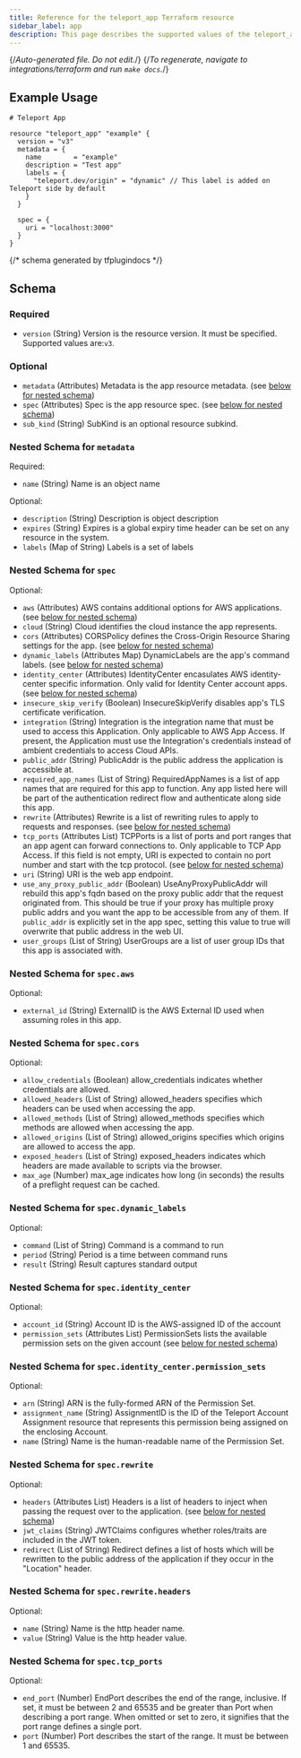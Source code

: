 ```yaml
---
title: Reference for the teleport_app Terraform resource
sidebar_label: app
description: This page describes the supported values of the teleport_app resource of the Teleport Terraform provider.
---
```


{/*Auto-generated file. Do not edit.*/}
{/*To regenerate, navigate to integrations/terraform and run `make docs`.*/}



## Example Usage

```hcl
# Teleport App

resource "teleport_app" "example" {
  version = "v3"
  metadata = {
    name        = "example"
    description = "Test app"
    labels = {
      "teleport.dev/origin" = "dynamic" // This label is added on Teleport side by default
    }
  }

  spec = {
    uri = "localhost:3000"
  }
}
```

{/*  schema generated by tfplugindocs */}
## Schema

### Required

- `version` (String) Version is the resource version. It must be specified. Supported values are:`v3`.

### Optional

- `metadata` (Attributes) Metadata is the app resource metadata. (see [below for nested schema](#nested-schema-for-metadata))
- `spec` (Attributes) Spec is the app resource spec. (see [below for nested schema](#nested-schema-for-spec))
- `sub_kind` (String) SubKind is an optional resource subkind.

### Nested Schema for `metadata`

Required:

- `name` (String) Name is an object name

Optional:

- `description` (String) Description is object description
- `expires` (String) Expires is a global expiry time header can be set on any resource in the system.
- `labels` (Map of String) Labels is a set of labels


### Nested Schema for `spec`

Optional:

- `aws` (Attributes) AWS contains additional options for AWS applications. (see [below for nested schema](#nested-schema-for-specaws))
- `cloud` (String) Cloud identifies the cloud instance the app represents.
- `cors` (Attributes) CORSPolicy defines the Cross-Origin Resource Sharing settings for the app. (see [below for nested schema](#nested-schema-for-speccors))
- `dynamic_labels` (Attributes Map) DynamicLabels are the app's command labels. (see [below for nested schema](#nested-schema-for-specdynamic_labels))
- `identity_center` (Attributes) IdentityCenter encasulates AWS identity-center specific information. Only valid for Identity Center account apps. (see [below for nested schema](#nested-schema-for-specidentity_center))
- `insecure_skip_verify` (Boolean) InsecureSkipVerify disables app's TLS certificate verification.
- `integration` (String) Integration is the integration name that must be used to access this Application. Only applicable to AWS App Access. If present, the Application must use the Integration's credentials instead of ambient credentials to access Cloud APIs.
- `public_addr` (String) PublicAddr is the public address the application is accessible at.
- `required_app_names` (List of String) RequiredAppNames is a list of app names that are required for this app to function. Any app listed here will be part of the authentication redirect flow and authenticate along side this app.
- `rewrite` (Attributes) Rewrite is a list of rewriting rules to apply to requests and responses. (see [below for nested schema](#nested-schema-for-specrewrite))
- `tcp_ports` (Attributes List) TCPPorts is a list of ports and port ranges that an app agent can forward connections to. Only applicable to TCP App Access. If this field is not empty, URI is expected to contain no port number and start with the tcp protocol. (see [below for nested schema](#nested-schema-for-spectcp_ports))
- `uri` (String) URI is the web app endpoint.
- `use_any_proxy_public_addr` (Boolean) UseAnyProxyPublicAddr will rebuild this app's fqdn based on the proxy public addr that the request originated from. This should be true if your proxy has multiple proxy public addrs and you want the app to be accessible from any of them. If `public_addr` is explicitly set in the app spec, setting this value to true will overwrite that public address in the web UI.
- `user_groups` (List of String) UserGroups are a list of user group IDs that this app is associated with.

### Nested Schema for `spec.aws`

Optional:

- `external_id` (String) ExternalID is the AWS External ID used when assuming roles in this app.


### Nested Schema for `spec.cors`

Optional:

- `allow_credentials` (Boolean) allow_credentials indicates whether credentials are allowed.
- `allowed_headers` (List of String) allowed_headers specifies which headers can be used when accessing the app.
- `allowed_methods` (List of String) allowed_methods specifies which methods are allowed when accessing the app.
- `allowed_origins` (List of String) allowed_origins specifies which origins are allowed to access the app.
- `exposed_headers` (List of String) exposed_headers indicates which headers are made available to scripts via the browser.
- `max_age` (Number) max_age indicates how long (in seconds) the results of a preflight request can be cached.


### Nested Schema for `spec.dynamic_labels`

Optional:

- `command` (List of String) Command is a command to run
- `period` (String) Period is a time between command runs
- `result` (String) Result captures standard output


### Nested Schema for `spec.identity_center`

Optional:

- `account_id` (String) Account ID is the AWS-assigned ID of the account
- `permission_sets` (Attributes List) PermissionSets lists the available permission sets on the given account (see [below for nested schema](#nested-schema-for-specidentity_centerpermission_sets))

### Nested Schema for `spec.identity_center.permission_sets`

Optional:

- `arn` (String) ARN is the fully-formed ARN of the Permission Set.
- `assignment_name` (String) AssignmentID is the ID of the Teleport Account Assignment resource that represents this permission being assigned on the enclosing Account.
- `name` (String) Name is the human-readable name of the Permission Set.



### Nested Schema for `spec.rewrite`

Optional:

- `headers` (Attributes List) Headers is a list of headers to inject when passing the request over to the application. (see [below for nested schema](#nested-schema-for-specrewriteheaders))
- `jwt_claims` (String) JWTClaims configures whether roles/traits are included in the JWT token.
- `redirect` (List of String) Redirect defines a list of hosts which will be rewritten to the public address of the application if they occur in the "Location" header.

### Nested Schema for `spec.rewrite.headers`

Optional:

- `name` (String) Name is the http header name.
- `value` (String) Value is the http header value.



### Nested Schema for `spec.tcp_ports`

Optional:

- `end_port` (Number) EndPort describes the end of the range, inclusive. If set, it must be between 2 and 65535 and be greater than Port when describing a port range. When omitted or set to zero, it signifies that the port range defines a single port.
- `port` (Number) Port describes the start of the range. It must be between 1 and 65535.

